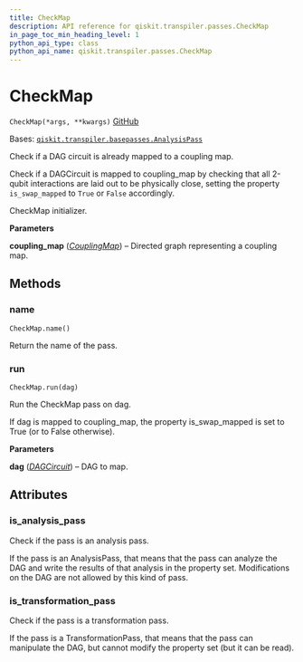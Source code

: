 ```yaml
---
title: CheckMap
description: API reference for qiskit.transpiler.passes.CheckMap
in_page_toc_min_heading_level: 1
python_api_type: class
python_api_name: qiskit.transpiler.passes.CheckMap
---
```


# CheckMap

<span id="qiskit.transpiler.passes.CheckMap" />

`CheckMap(*args, **kwargs)` [GitHub](https://github.com/qiskit/qiskit/tree/stable/0.22/qiskit/transpiler/passes/utils/check_map.py "view source code")

Bases: [`qiskit.transpiler.basepasses.AnalysisPass`](qiskit.transpiler.AnalysisPass "qiskit.transpiler.basepasses.AnalysisPass")

Check if a DAG circuit is already mapped to a coupling map.

Check if a DAGCircuit is mapped to coupling\_map by checking that all 2-qubit interactions are laid out to be physically close, setting the property `is_swap_mapped` to `True` or `False` accordingly.

CheckMap initializer.

**Parameters**

**coupling\_map** ([*CouplingMap*](qiskit.transpiler.CouplingMap "qiskit.transpiler.CouplingMap")) – Directed graph representing a coupling map.

## Methods

### name

<span id="qiskit.transpiler.passes.CheckMap.name" />

`CheckMap.name()`

Return the name of the pass.

### run

<span id="qiskit.transpiler.passes.CheckMap.run" />

`CheckMap.run(dag)`

Run the CheckMap pass on dag.

If dag is mapped to coupling\_map, the property is\_swap\_mapped is set to True (or to False otherwise).

**Parameters**

**dag** ([*DAGCircuit*](qiskit.dagcircuit.DAGCircuit "qiskit.dagcircuit.DAGCircuit")) – DAG to map.

## Attributes

<span id="qiskit.transpiler.passes.CheckMap.is_analysis_pass" />

### is\_analysis\_pass

Check if the pass is an analysis pass.

If the pass is an AnalysisPass, that means that the pass can analyze the DAG and write the results of that analysis in the property set. Modifications on the DAG are not allowed by this kind of pass.

<span id="qiskit.transpiler.passes.CheckMap.is_transformation_pass" />

### is\_transformation\_pass

Check if the pass is a transformation pass.

If the pass is a TransformationPass, that means that the pass can manipulate the DAG, but cannot modify the property set (but it can be read).

